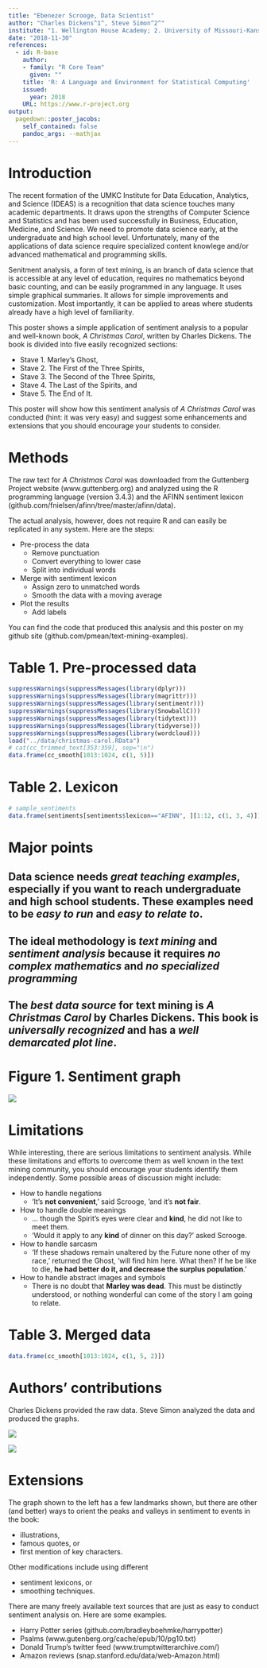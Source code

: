 ```yaml
---
title: "Ebenezer Scrooge, Data Scientist"
author: "Charles Dickens^1^, Steve Simon^2^"
institute: "1. Wellington House Academy; 2. University of Missouri-Kansas City"
date: "2018-11-30"
references:
  - id: R-base
    author:
    - family: "R Core Team"
      given: ""
    title: 'R: A Language and Environment for Statistical Computing'
    issued:
      year: 2018
    URL: https://www.r-project.org
output:
  pagedown::poster_jacobs:
    self_contained: false
    pandoc_args: --mathjax
---
```


Introduction 
================================================================================

The recent formation of the UMKC Institute for Data Education, Analytics, and Science (IDEAS) is a recognition that data science touches many academic departments. It draws upon the strengths of Computer Science and Statistics and has been used successfully in Business, Education, Medicine, and Science. We need to promote data science early, at the undergraduate and high school level. Unfortunately, many of the applications of data science require specialized content knowlege and/or advanced mathematical and programming skills.

Senitment analysis, a form of text mining, is an branch of data science that is accessible at any level of education, requires no mathematics beyond basic counting, and can be easily programmed in any language. It uses simple graphical summaries. It allows for simple improvements and customization. Most importantly, it can be applied to areas where students already have a high level of familiarity.

This poster shows a simple application of sentiment analysis to a popular and well-known book, *A Christmas Carol*, written by Charles Dickens. The book is divided into five easily recognized sections:

* Stave 1. Marley's Ghost, 
* Stave 2. The First of the Three Spirits,
* Stave 3. The Second of the Three Spirits,
* Stave 4. The Last of the Spirits, and
* Stave 5. The End of It.

This poster will show how this sentiment analysis of *A Christmas Carol* was conducted (hint: it was very easy) and suggest some enhancements and extensions that you should encourage your students to consider.

Methods
================================================================================

The raw text for *A Christmas Carol* was downloaded from the Guttenberg Project website (www.guttenberg.org) and analyzed using the R programming language (version 3.4.3) and the AFINN sentiment lexicon (github.com/fnielsen/afinn/tree/master/afinn/data).

The actual analysis, however, does not require R and can easily be replicated in any system. Here are the steps:

* Pre-process the data
  + Remove punctuation
  + Convert everything to lower case
  + Split into individual words
* Merge with sentiment lexicon
  + Assign zero to unmatched words
  + Smooth the data with a moving average
* Plot the results
  + Add labels

You can find the code that produced this analysis and this poster on my github site (github.com/pmean/text-mining-examples).


Table 1. Pre-processed data
================================================================================

```r
suppressWarnings(suppressMessages(library(dplyr)))
suppressWarnings(suppressMessages(library(magrittr)))
suppressWarnings(suppressMessages(library(sentimentr)))
suppressWarnings(suppressMessages(library(SnowballC)))
suppressWarnings(suppressMessages(library(tidytext)))
suppressWarnings(suppressMessages(library(tidyverse)))
suppressWarnings(suppressMessages(library(wordcloud)))
load("../data/christmas-carol.RData")
# cat(cc_trimmed_text[353:359], sep="\n")
data.frame(cc_smooth[1013:1024, c(1, 5)])
```

Table 2. Lexicon
================================================================================

```r
# sample_sentiments
data.frame(sentiments[sentiments$lexicon=="AFINN", ][1:12, c(1, 3, 4)])
```

Major points 
================================================================================

## Data science needs *great teaching examples*, especially if you want to reach undergraduate and high school students. These examples need to be *easy to run* and *easy to relate to*.

## The ideal methodology is *text mining*  and *sentiment analysis* because it requires *no complex mathematics* and *no specialized programming*

## The *best data source* for text mining is *A Christmas Carol* by Charles Dickens. This book is *universally recognized* and has a *well demarcated plot line*.

Figure 1. Sentiment graph
================================================================================

::: {.figure-example}
![](../data/cc_sentiment.png)
:::


Limitations
================================================================================

While interesting, there are serious limitations to sentiment analysis. While these limitations and efforts to overcome them as well known in the text mining community, you should encourage your students identify them independently. Some possible areas of discussion might include:

* How to handle negations 
  + 'It's **not convenient**,' said Scrooge, 'and it's **not fair**.
* How to handle double meanings
  + ... though the Spirit's eyes were clear and **kind**, he did not like to meet them.
  + 'Would it apply to any **kind** of dinner on this day?' asked Scrooge.
* How to handle sarcasm
  + 'If these shadows remain unaltered by the Future none other of my race,' returned the Ghost, 'will find him here. What then? If he be like to die, **he had better do it, and decrease the surplus population**.'
* How to handle abstract images and symbols
  + There is no doubt that **Marley was dead**. This must be distinctly understood, or nothing wonderful can come of the story I am going to relate.

Table 3. Merged data
================================================================================

```r
data.frame(cc_smooth[1013:1024, c(1, 5, 2)])
```

Authors' contributions
================================================================================

Charles Dickens provided the raw data. Steve Simon analyzed the data and produced the graphs.

::: {.logo-example}
![](../images/Dickens_Gurney_head_resized.jpg)

![](../images/SteveSimonPic_resized.jpg)

:::


Extensions
================================================================================

The graph shown to the left has a few landmarks shown, but there are other (and better) ways to orient the peaks and valleys in sentiment to events in the book:

* illustrations,
* famous quotes, or
* first mention of key characters.

Other modifications include using different

* sentiment lexicons, or
* smoothing techniques.

There are many freely available text sources that are just as easy to conduct sentiment analysis on. Here are some examples.

* Harry Potter series (github.com/bradleyboehmke/harrypotter)
* Psalms (www.gutenberg.org/cache/epub/10/pg10.txt)
* Donald Trump's twitter feed (www.trumptwitterarchive.com/)
* Amazon reviews (snap.stanford.edu/data/web-Amazon.html)


